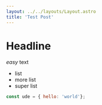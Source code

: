 ```yaml
---
layout: ../../layouts/Layout.astro
title: 'Test Post'
---
```


# Headline

*easy* text

- list
- more list
- super list

<InfoCard client:visible>

```js
const ude = { hello: 'world'};
```

</InfoCard>